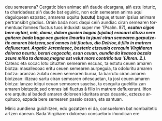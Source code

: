<noinclude><pagequality level="3" user="Alonmikel" /></noinclude>deu semearena? Cergatic bien animac aiñ daude elcargana, aiñ estu loturic, ta charidadeaz aiñ daude bat eguinic, non ecin semearen anima uqui daguiquean ezpatac, amarena uquitu '''(ucutu)''' bague,</span><span lang="la">et tuam ipsius animam pertransibit gladius</span><span lang="eu">. Orain bada norc daqui ceiñ aundiac ciran semearen tormentuac?</span><span lang="la">omnes fluctus tuos induxisti super me </span><span lang="eu">'(Psalm. 87)''''', esaten cigon bere aytari, miñ, damu, dolore gucien bagac '''(ujolac)''' eracarri dituzu nere gañera: bada baga oec gucioc limuritu ta jauci ciran semearen gorputzetic amaren biotzera,</span><span lang="la">sed omnes isti fluctus</span><span lang="eu">, dio Delrioc,</span><span lang="la">â filio in matrem defluxerunt</span><span lang="eu">. Argatic Jeremiasec, besteric etzeuala cerequin Virgiñaren dolorea neurtu, berari cegocala, esan ceuan, aundia da itsasoa bezala zeure miña ta damua,</span><span lang="la">magna est velut mare contritio tua </span><span lang="eu">'(Jhren. 2.)'''''. Cateac eta socac lotu cituzten semearen escuac, ta estutu ceuen amaren biotza: masallecoac eritu ceuen semearen aurpeguia, ta odoluritu amaren biotza: aranzac zulatu ceuen semearen burua, ta barrutu ciran amaren biotzean: iltzeac sartu ciran semearen oñescuetan, ta josi ceuen amaren biotza: lanzac idiqui ceuan semearen sayetsa, ta eseguita guelditu zan amaren biotzetic,</span><span lang="la">sed omnes isti fluctus â filio in matrem defluxerunt</span><span lang="eu">. Iñon ere arquitu al badedi amaren doloreen iduritara anza deuanic, eztezue arquituco, ezpada bere semearen passio osoan, eta santuan.

{{aingura|14}}Minic aundiena guichitzen, edo gozatzen ei da, consueloren bat nombaitetic artzen danean. Bada Virgiñaren doloreac consueloric iñondican ere<noinclude><references/></noinclude>